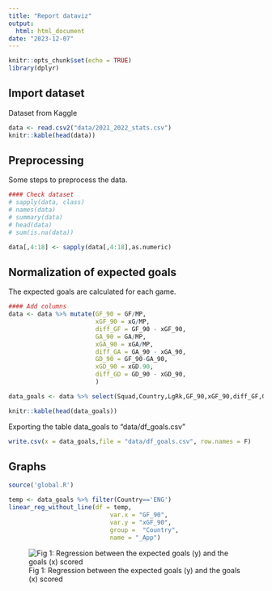 ```yaml
---
title: "Report dataviz"
output:
  html: html_document
date: "2023-12-07"
---
```


```r
knitr::opts_chunk$set(echo = TRUE)
library(dplyr)
```

## Import dataset
Dataset from Kaggle

```r
data <- read.csv2("data/2021_2022_stats.csv")
knitr::kable(head(data))
```

## Preprocessing

Some steps to preprocess the data.

```r
#### Check dataset
# sapply(data, class)
# names(data)
# summary(data)
# head(data)
# sum(is.na(data))

data[,4:18] <- sapply(data[,4:18],as.numeric)
```


## Normalization of expected goals

The expected goals are calculated for each game.
```r
#### Add columns
data <- data %>% mutate(GF_90 = GF/MP,
                        xGF_90 = xG/MP,
                        diff_GF = GF_90 - xGF_90,
                        GA_90 = GA/MP,
                        xGA_90 = xGA/MP,
                        diff_GA = GA_90 - xGA_90,
                        GD_90 = GF_90-GA_90,
                        xGD_90 = xGD.90,
                        diff_GD = GD_90 - xGD_90,
                        )

```

```r
data_goals <- data %>% select(Squad,Country,LgRk,GF_90,xGF_90,diff_GF,GA_90,xGA_90,diff_GA,GD_90,xGD_90,diff_GD)
```


```r
knitr::kable(head(data_goals))
```

Exporting the table data_goals to "data/df_goals.csv"
```r
write.csv(x = data_goals,file = "data/df_goals.csv", row.names = F)
```


## Graphs

```r
source('global.R')
```

```r
temp <- data_goals %>% filter(Country=='ENG')
linear_reg_without_line(df = temp,
                            var.x = "GF_90",
                            var.y = "xGF_90",
                            group =  "Country",
                            name = "_App")
```

![Fig 1: Regression between the expected goals (y) and the goals (x) scored ](`r knitr::fig_chunk('violin-plot', 'png')`)
